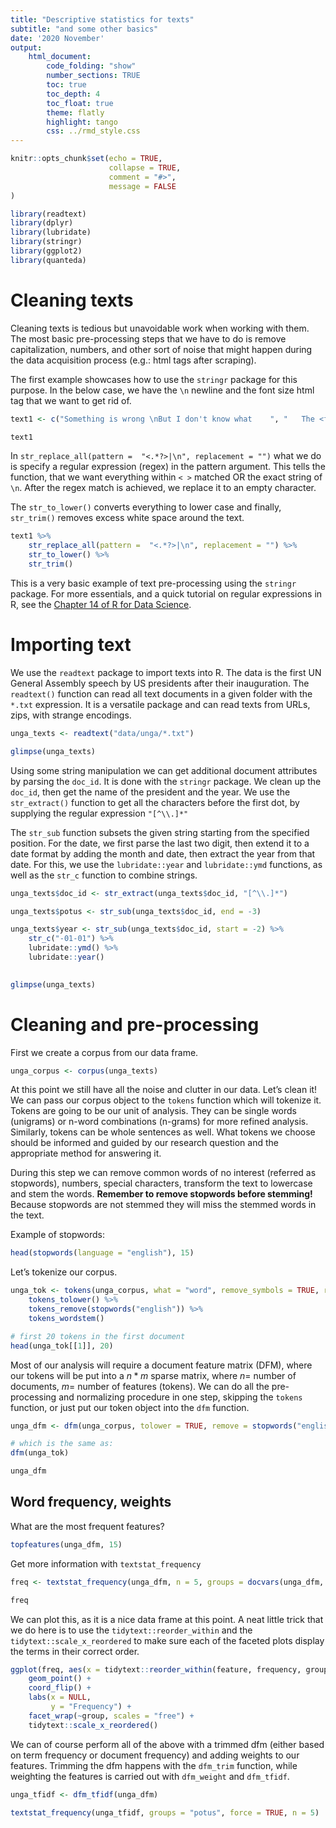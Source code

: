 ```yaml
---
title: "Descriptive statistics for texts"
subtitle: "and some other basics"
date: '2020 November'
output:
    html_document:
        code_folding: "show"
        number_sections: TRUE
        toc: true
        toc_depth: 4
        toc_float: true
        theme: flatly
        highlight: tango
        css: ../rmd_style.css
---
```


```r
knitr::opts_chunk$set(echo = TRUE,
                      collapse = TRUE,
                      comment = "#>",
                      message = FALSE
)
```


```r
library(readtext)
library(dplyr)
library(lubridate)
library(stringr)
library(ggplot2)
library(quanteda)
```

# Cleaning texts

Cleaning texts is tedious but unavoidable work when working with them. The most basic pre-processing steps that we have to do is remove capitalization, numbers, and other sort of noise that might happen during the data acquisition process (e.g.: html tags after scraping).

The first example showcases how to use the `stringr` package for this purpose. In the below case, we have the `\n` newline and the font size html tag that we want to get rid of. 

```r
text1 <- c("Something is wrong \nBut I don't know what    ", "   The <font size='6'> bridge is too far")

text1
```

In `str_replace_all(pattern =  "<.*?>|\n", replacement = "")` what we do is specify a regular expression (regex) in the pattern argument. This tells the function, that we want everything within  `< >` matched OR the exact string of `\n`. After the regex match is achieved, we replace it to an empty character.

The `str_to_lower()` converts everything to lower case and finally, `str_trim()` removes excess white space around the text.

```r
text1 %>% 
    str_replace_all(pattern =  "<.*?>|\n", replacement = "") %>% 
    str_to_lower() %>% 
    str_trim()
```


This is a very basic example of text pre-processing using the `stringr` package. For more essentials, and a quick tutorial on regular expressions in R, see the [Chapter 14 of R for Data Science](https://r4ds.had.co.nz/strings.html).


# Importing text
We use the `readtext` package to import texts into R. The data is the first UN General Assembly speech by US presidents after their inauguration. The `readtext()` function can read all text documents in a given folder with the `*.txt` expression. It is a versatile package and can read texts from URLs, zips, with strange encodings.

```r
unga_texts <- readtext("data/unga/*.txt")

glimpse(unga_texts)
```

Using some string manipulation we can get additional document attributes by parsing the `doc_id`. It is done with the `stringr` package.
We clean up the `doc_id`, then get the name of the president and the year. We use the `str_extract()` function to get all the characters before the first dot, by supplying the regular expression `"[^\\.]*"`

The `str_sub` function subsets the given string starting from the specified position. For the date, we first parse the last two digit, then extend it to a date format by adding the month and date, then extract the year from that date. For this, we use the `lubridate::year` and `lubridate::ymd` functions, as well as the `str_c` function to combine strings.

```r
unga_texts$doc_id <- str_extract(unga_texts$doc_id, "[^\\.]*")

unga_texts$potus <- str_sub(unga_texts$doc_id, end = -3)

unga_texts$year <- str_sub(unga_texts$doc_id, start = -2) %>% 
    str_c("-01-01") %>% 
    lubridate::ymd() %>% 
    lubridate::year()
    

glimpse(unga_texts)
```

# Cleaning and pre-processing

First we create a corpus from our data frame.

```r
unga_corpus <- corpus(unga_texts)
```



At this point we still have all the noise and clutter in our data. Let's clean it! We can pass our corpus object to the `tokens` function which will tokenize it. Tokens are going to be our unit of analysis. They can be single words (unigrams) or n-word combinations (n-grams) for more refined analysis. Similarly, tokens can be whole sentences as well. What tokens we choose should be informed and guided by our research question and the appropriate method for answering it.

During this step we can remove common words of no interest (referred as stopwords), numbers, special characters, transform the text to lowercase and stem the words. **Remember to remove stopwords before stemming!** Because stopwords are not stemmed they will miss the stemmed words in the text.

Example of stopwords:
```r
head(stopwords(language = "english"), 15)

```


Let's tokenize our corpus.
```r
unga_tok <- tokens(unga_corpus, what = "word", remove_symbols = TRUE, remove_numbers = TRUE, remove_punct = TRUE) %>% 
    tokens_tolower() %>% 
    tokens_remove(stopwords("english")) %>% 
    tokens_wordstem()

# first 20 tokens in the first document
head(unga_tok[[1]], 20)
```


Most of our analysis will require a document feature matrix (DFM), where our tokens will be put into a $n*m$ sparse matrix, where $n=$ number of documents, $m=$ number of features (tokens). We can do all the pre-processing and normalizing procedure in one step, skipping the `tokens` function, or just put our token object into the `dfm` function.

```r
unga_dfm <- dfm(unga_corpus, tolower = TRUE, remove = stopwords("english"), stem = TRUE, remove_punct = TRUE, remove_symbols = TRUE, remove_numbers = TRUE)

# which is the same as:
dfm(unga_tok)

unga_dfm
```


## Word frequency, weights

What are the most frequent features?
```r
topfeatures(unga_dfm, 15)
```

Get more information with `textstat_frequency`

```r
freq <- textstat_frequency(unga_dfm, n = 5, groups = docvars(unga_dfm, "potus"))

freq
```


We can plot this, as it is a nice data frame at this point. A neat little trick that we do here is to use the `tidytext::reorder_within` and the `tidytext::scale_x_reordered` to make sure each of the faceted plots display the terms in their correct order.

```r
ggplot(freq, aes(x = tidytext::reorder_within(feature, frequency, group), y = frequency)) +
    geom_point() +
    coord_flip() +
    labs(x = NULL,
         y = "Frequency") +
    facet_wrap(~group, scales = "free") +
    tidytext::scale_x_reordered()
```


We can of course perform all of the above with a trimmed dfm (either based on term frequency or document frequency) and adding weights to our features. Trimming the dfm happens with the `dfm_trim` function, while weighting the features is carried out with `dfm_weight` and `dfm_tfidf`.

```r
unga_tfidf <- dfm_tfidf(unga_dfm)

textstat_frequency(unga_tfidf, groups = "potus", force = TRUE, n = 5)
```
